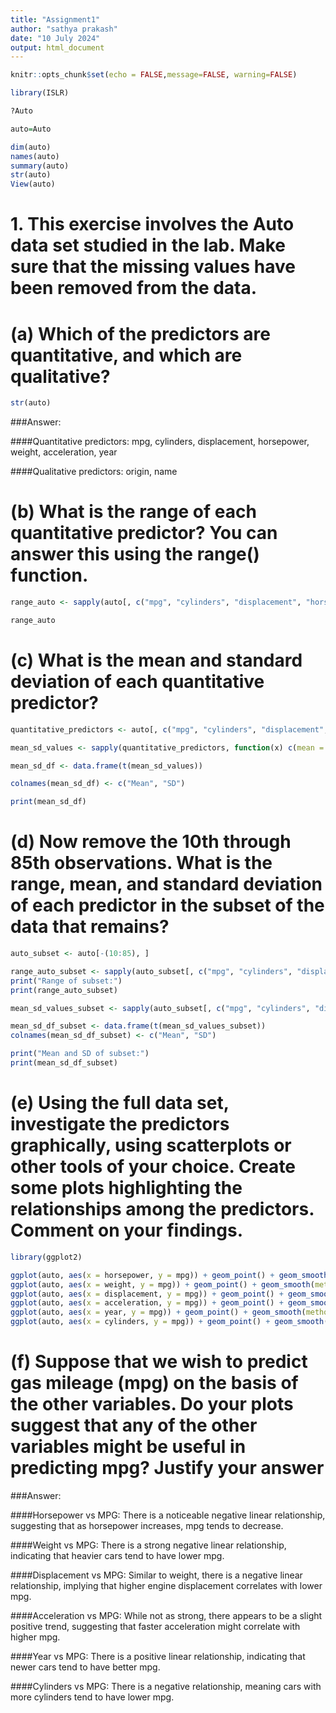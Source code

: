 ---
title: "Assignment1"
author: "sathya prakash"
date: "10 July 2024"
output: html_document
---

```{r setup, include=FALSE}
knitr::opts_chunk$set(echo = FALSE,message=FALSE, warning=FALSE)
```



```{r}
library(ISLR)
```
```{r}
?Auto
```
```{r}
auto=Auto
```
```{r}
dim(auto)
names(auto)
summary(auto)
str(auto)
View(auto)
```
# 1.	This exercise involves the Auto data set studied in the lab. Make sure that the missing values have been removed from the data.
# (a) Which of the predictors are quantitative, and which are qualitative?

```{r}
str(auto)
```

###Answer:

####Quantitative predictors: mpg, cylinders, displacement, horsepower, weight, acceleration, year

####Qualitative predictors: origin, name


# (b) What is the range of each quantitative predictor? You can answer this using the range() function. 

```{r}
range_auto <- sapply(auto[, c("mpg", "cylinders", "displacement", "horsepower", "weight", "acceleration", "year")], range)

range_auto

```


# (c) What is the mean and standard deviation of each quantitative predictor? 

```{r}

quantitative_predictors <- auto[, c("mpg", "cylinders", "displacement", "horsepower", "weight", "acceleration", "year")]

mean_sd_values <- sapply(quantitative_predictors, function(x) c(mean = mean(x, na.rm = TRUE), sd = sd(x, na.rm = TRUE)))

mean_sd_df <- data.frame(t(mean_sd_values))

colnames(mean_sd_df) <- c("Mean", "SD")

print(mean_sd_df)

```



# (d)	 Now remove the 10th through 85th observations. What is the range, mean, and standard deviation of each predictor in the subset of the data that remains? 

```{r}

auto_subset <- auto[-(10:85), ]

range_auto_subset <- sapply(auto_subset[, c("mpg", "cylinders", "displacement", "horsepower", "weight", "acceleration", "year")], range)
print("Range of subset:")
print(range_auto_subset)

mean_sd_values_subset <- sapply(auto_subset[, c("mpg", "cylinders", "displacement", "horsepower", "weight", "acceleration", "year")], function(x) c(mean = mean(x, na.rm = TRUE), sd = sd(x, na.rm = TRUE)))

mean_sd_df_subset <- data.frame(t(mean_sd_values_subset))
colnames(mean_sd_df_subset) <- c("Mean", "SD")

print("Mean and SD of subset:")
print(mean_sd_df_subset)
```

# (e)	Using the full data set, investigate the predictors graphically, using scatterplots or other tools of your choice. Create some plots highlighting the relationships among the predictors. Comment on your findings.

```{r}

library(ggplot2)
```
```{r}

ggplot(auto, aes(x = horsepower, y = mpg)) + geom_point() + geom_smooth(method = "lm", se = FALSE) + ggtitle("MPG vs Horsepower")
ggplot(auto, aes(x = weight, y = mpg)) + geom_point() + geom_smooth(method = "lm", se = FALSE) + ggtitle("MPG vs Weight")
ggplot(auto, aes(x = displacement, y = mpg)) + geom_point() + geom_smooth(method = "lm", se = FALSE) + ggtitle("MPG vs Displacement")
ggplot(auto, aes(x = acceleration, y = mpg)) + geom_point() + geom_smooth(method = "lm", se = FALSE) + ggtitle("MPG vs Acceleration")
ggplot(auto, aes(x = year, y = mpg)) + geom_point() + geom_smooth(method = "lm", se = FALSE) + ggtitle("MPG vs Year")
ggplot(auto, aes(x = cylinders, y = mpg)) + geom_point() + geom_smooth(method = "lm", se = FALSE) + ggtitle("MPG vs Cylinders")

```


# (f) Suppose that we wish to predict gas mileage (mpg) on the basis of the other variables. Do your plots suggest that any of the other variables might be useful in predicting mpg? Justify your answer

###Answer:


####Horsepower vs MPG: There is a noticeable negative linear relationship, suggesting that as horsepower increases, mpg tends to decrease.

####Weight vs MPG: There is a strong negative linear relationship, indicating that heavier cars tend to have lower mpg.

####Displacement vs MPG: Similar to weight, there is a negative linear relationship, implying that higher engine displacement correlates with lower mpg.

####Acceleration vs MPG: While not as strong, there appears to be a slight positive trend, suggesting that faster acceleration might correlate with higher mpg.

####Year vs MPG: There is a positive linear relationship, indicating that newer cars tend to have better mpg.

####Cylinders vs MPG: There is a negative relationship, meaning cars with more cylinders tend to have lower mpg.


